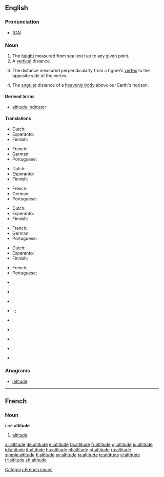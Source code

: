 ==English==
{{wikipedia}}
===Pronunciation===
*{{IPA|/ˈæltəˌtud/}} ([[w:General American|GA]])

===Noun===
{{en-noun}}

# The [[height]] measured from sea level up to any given point.
# A [[vertical]] distance.
# {{geometry}} The distance measured perpendicularly from a figure's [[vertex]] to the opposite side of the vertex.
# {{astronomy}} The [[angular]] distance of a [[heavenly body]] above our Earth's horizon.

====Derived terms====
* [[altitude indicator]]

====Translations====
{{trans-top|height measured from sea}}
* Dutch: {{t+|nl|hoogte}}
* Esperanto: {{t|eo|alteco|xs=Esperanto}}
* Finnish: {{t-|fi|korkeus}}
{{trans-mid}}
* French: {{t+|fr|altitude|f}}
* German: {{t+|de|Höhe|f}}
* Portuguese: {{t+|pt|altitude|f}}
{{trans-bottom}}

{{trans-top|distance measured upwards}}
* Dutch: {{t+|nl|hoogte}}
* Esperanto: {{t|eo|alteco|xs=Esperanto}}
* Finnish: {{t-|fi|korkeus}}
{{trans-mid}}
* French: {{t+|fr|altitude|f}}
* German: {{t+|de|Höhe|f}}
* Portuguese: {{t+|pt|altitude|f}}
{{trans-bottom}}

{{trans-top|distance measured perpendicularly from a figure's vertex to the opposite side of the vertex}}
* Dutch: {{t+|nl|hoogte}}
* Esperanto: {{t|eo|alteco|xs=Esperanto}}
* Finnish: {{t-|fi|korkeus}}
{{trans-mid}}
* French: {{t+|fr|altitude|f}}
* German: {{t+|de|Höhe|f}}
* Portuguese: {{t+|pt|altitude|f}}
{{trans-bottom}}

{{trans-top|distance measured angularly of a heavenly body}}
* Dutch: {{t+|nl|hoogte}}
* Esperanto: {{t|eo|alteco|xs=Esperanto}}
* Finnish: {{t-|fi|korkeus}}
{{trans-mid}}
* French: {{t+|fr|altitude|f}}
* Portuguese: {{t+|pt|altitude|f}}
{{trans-bottom}}

{{checktrans-top}}
* {{ttbc|Chinese}}: {{t-|cmn|海拔|sc=Hani|xs=Mandarin}}
* {{ttbc|Interlingua}}: {{t-|ia|altitude|xs=Interlingua}}
* {{ttbc|Italian}}: {{t+|it|altezza|f}}
* {{ttbc|Japanese}}: {{t|ja|高さ|tr=takasa|sc=Jpan}}; {{t|ja|高度|tr=kōdo|sc=Jpan}}
* {{ttbc|Korean}}: {{t|ko|고도|sc=Hang}}
{{checktrans-mid}}
* {{ttbc|Kurdish}}: {{t|ku|به‌رزی|sc=KUchar}}
* {{ttbc|Polish}}: {{t|pl|wysokość bezwzględna}}
* {{ttbc|Spanish}}: {{t+|es|altitud}}
* {{ttbc|Swedish}}: {{t-|sv|altitud|c}}
{{checktrans-bottom}}

===Anagrams===
* [[latitude]]
----

==French==
===Noun===
une '''altitude''' {{f}}
# [[#English|altitude]]

[[Category:French nouns]]

[[ar:altitude]]
[[de:altitude]]
[[el:altitude]]
[[fa:altitude]]
[[fr:altitude]]
[[gl:altitude]]
[[io:altitude]]
[[id:altitude]]
[[it:altitude]]
[[hu:altitude]]
[[pl:altitude]]
[[pt:altitude]]
[[ru:altitude]]
[[simple:altitude]]
[[fi:altitude]]
[[sv:altitude]]
[[ta:altitude]]
[[te:altitude]]
[[vi:altitude]]
[[tr:altitude]]
[[zh:altitude]]